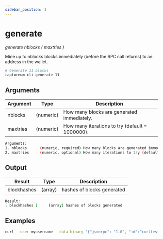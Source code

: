 ```yaml
---
sidebar_position: 1
---
```



# generate

_generate nblocks ( maxtries )_

Mine up to nblocks blocks immediately (before the RPC call returns) to an address in the wallet.

```bash
# Generate 11 blocks
raptoreum-cli generate 11
```

<!-- <ReactPlayer playing controls url={[
    {src: `${require('./assets/placeholder.webm').default}`, type: 'video/webm'}]} /> -->

## Arguments

| Argument | Type      | Description                                     |
| -------- | --------- | ----------------------------------------------- |
| nblocks  | (numeric) | How many blocks are generated immediately.      |
| maxtries | (numeric) | How many iterations to try (default = 1000000). |

```bash
Arguments:
1. nblocks      (numeric, required) How many blocks are generated immediately.
2. maxtries     (numeric, optional) How many iterations to try (default = 1000000).
```

## Output

| Result      | Type    | Description                |
| ----------- | ------- | -------------------------- |
| blockhashes | (array) | hashes of blocks generated |

```bash
Result:
[ blockhashes ]     (array) hashes of blocks generated
```

## Examples

```bash
curl --user myusername --data-binary '{"jsonrpc": "1.0", "id":"curltest", "method": "generate", "params": ["11"] }' -H 'content-type: text/plain;' http://127.0.0.1:9998/
```
